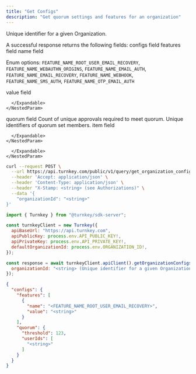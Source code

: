 ```yaml
---
title: "Get Configs"
description: "Get quorum settings and features for an organization"
---
```



<EndpointPath type="query" path="get_organization_configs" />

<Authorizations />

<H3Bordered text="Body" />

<ParamField body="organizationId" type="string" required={true}>

Unique identifier for a given Organization.
</ParamField>


<H3Bordered text="Response" />
A successful response returns the following fields:

<ResponseField name="configs" type="object" required={true}>
  configs field
  <Expandable title="configs details">
    <NestedParam parentKey="configs" childKey="features" type="array" required={false}>
      features field
      <Expandable title="features details">
        <NestedParam parentKey="configs.features" childKey="name" type="enum" required={false}>
name field
  
Enum options: `FEATURE_NAME_ROOT_USER_EMAIL_RECOVERY`, `FEATURE_NAME_WEBAUTHN_ORIGINS`, `FEATURE_NAME_EMAIL_AUTH`, `FEATURE_NAME_EMAIL_RECOVERY`, `FEATURE_NAME_WEBHOOK`, `FEATURE_NAME_SMS_AUTH`, `FEATURE_NAME_OTP_EMAIL_AUTH`

</NestedParam>
<NestedParam parentKey="configs.features" childKey="value" type="string" required={false}>
value field
</NestedParam>

      </Expandable>
    </NestedParam>
<NestedParam parentKey="configs" childKey="quorum" type="object" required={false}>
      quorum field
      <Expandable title="quorum details">
        <NestedParam parentKey="configs.quorum" childKey="threshold" type="number" required={true}>
Count of unique approvals required to meet quorum.
</NestedParam>
<NestedParam parentKey="configs.quorum" childKey="userIds" type="array" required={true}>
      Unique identifiers of quorum set members.
      <Expandable title="userIds details">
        <NestedParam parentKey="configs.quorum.userIds" childKey="item" type="string" required={true}>
item field
</NestedParam>

      </Expandable>
    </NestedParam>

      </Expandable>
    </NestedParam>

  </Expandable>
</ResponseField>

<RequestExample>

```bash title="cURL"
curl --request POST \
  --url https://api.turnkey.com/public/v1/query/get_organization_configs \
  --header 'Accept: application/json' \
  --header 'Content-Type: application/json' \
  --header "X-Stamp: <string> (see Authorizations)" \
  --data '{
    "organizationId": "<string>"
}'
```

```javascript title="JavaScript"
import { Turnkey } from "@turnkey/sdk-server";

const turnkeyClient = new Turnkey({
  apiBaseUrl: "https://api.turnkey.com",
  apiPublicKey: process.env.API_PUBLIC_KEY!,
  apiPrivateKey: process.env.API_PRIVATE_KEY!,
  defaultOrganizationId: process.env.ORGANIZATION_ID!,
});

const response = await turnkeyClient.apiClient().getOrganizationConfigs({
  organizationId: "<string> (Unique identifier for a given Organization.)"
});
```

</RequestExample>

<ResponseExample>

```json 200
{
  "configs": {
    "features": [
      {
        "name": "<FEATURE_NAME_ROOT_USER_EMAIL_RECOVERY>",
        "value": "<string>"
      }
    ],
    "quorum": {
      "threshold": 123,
      "userIds": [
        "<string>"
      ]
    }
  }
}
```

</ResponseExample>
